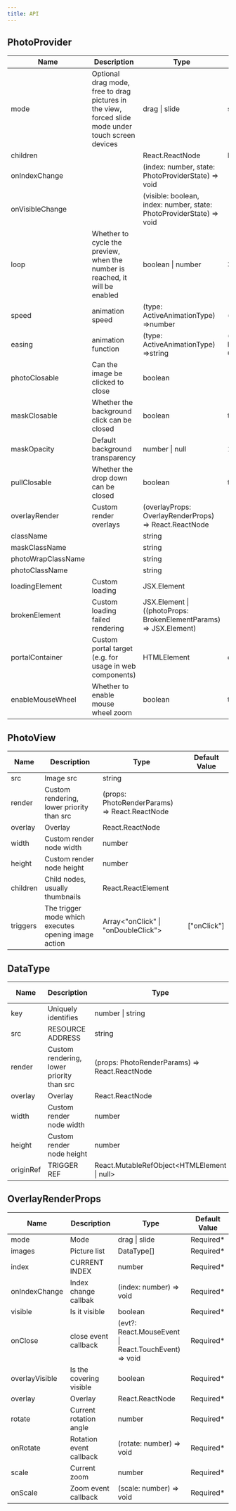 ```yaml
---
title: API
---
```


## PhotoProvider

| Name               | Description                                                                                         | Type                                                                       | Default Value                            |
| ------------------ | --------------------------------------------------------------------------------------------------- | -------------------------------------------------------------------------- | ---------------------------------------- |
| mode               | Optional drag mode, free to drag pictures in the view, forced slide mode under touch screen devices | drag \| slide                                                              | slide                                    |
| children           |                                                                                                     | React.ReactNode                                                            | Required\*                               |
| onIndexChange      |                                                                                                     | (index: number, state: PhotoProviderState) =&gt; void                      |
| onVisibleChange    |                                                                                                     | (visible: boolean, index: number, state: PhotoProviderState) =&gt; void    |
| loop               | Whether to cycle the preview, when the number is reached, it will be enabled                        | boolean \| number                                                          | 3                                        |
| speed              | animation speed                                                                                     | (type: ActiveAnimationType) =>number                                       | () => 400                                |
| easing             | animation function                                                                                  | (type: ActiveAnimationType) =>string                                       | () => 'cubic-bezier(0.25, 0.8, 0.25, 1)' |
| photoClosable      | Can the image be clicked to close                                                                   | boolean                                                                    |
| maskClosable       | Whether the background click can be closed                                                          | boolean                                                                    | true                                     |
| maskOpacity        | Default background transparency                                                                     | number \| null                                                             | 1                                        |
| pullClosable       | Whether the drop down can be closed                                                                 | boolean                                                                    | true                                     |  |
| overlayRender      | Custom render overlays                                                                              | \(overlayProps: OverlayRenderProps\) =&gt; React\.ReactNode                |
| className          |                                                                                                     | string                                                                     |
| maskClassName      |                                                                                                     | string                                                                     |
| photoWrapClassName |                                                                                                     | string                                                                     |
| photoClassName     |                                                                                                     | string                                                                     |
| loadingElement     | Custom loading                                                                                      | JSX\.Element                                                               |
| brokenElement      | Custom loading failed rendering                                                                     | JSX\.Element \| \(\(photoProps: BrokenElementParams\) =&gt; JSX\.Element\) |
| portalContainer    | Custom portal target (e.g. for usage in web components)                                             | HTMLElement                                                                | document.body                            |
| enableMouseWheel   | Whether to enable mouse wheel zoom                                                                  | boolean                                                                    | true                                     |

## PhotoView

| Name     | Description                                          | Type                                                | Default Value |
| -------- | ---------------------------------------------------- | --------------------------------------------------- | ------------- |
| src      | Image src                                            | string                                              |
| render   | Custom rendering, lower priority than src            | \(props: PhotoRenderParams\) =&gt; React\.ReactNode |
| overlay  | Overlay                                              | React\.ReactNode                                    |
| width    | Custom render node width                             | number                                              |
| height   | Custom render node height                            | number                                              |
| children | Child nodes, usually thumbnails                      | React\.ReactElement                                 |
| triggers | The trigger mode which executes opening image action | Array\<\"onClick\" \| \"onDoubleClick\"\>           | [\"onClick\"] |

## DataType

| Name      | Description                               | Type                                                | Default Value |
| --------- | ----------------------------------------- | --------------------------------------------------- | ------------- |
| key       | Uniquely identifies                       | number \| string                                    | Required\*    |
| src       | RESOURCE ADDRESS                          | string                                              |
| render    | Custom rendering, lower priority than src | \(props: PhotoRenderParams\) =&gt; React\.ReactNode |
| overlay   | Overlay                                   | React\.ReactNode                                    |
| width     | Custom render node width                  | number                                              |
| height    | Custom render node height                 | number                                              |
| originRef | TRIGGER REF                               | React\.MutableRefObject&lt;HTMLElement \| null&gt;  |

## OverlayRenderProps

| Name           | Description             | Type                                                        | Default Value |
| -------------- | ----------------------- | ----------------------------------------------------------- | ------------- |
| mode           | Mode                    | drag \| slide                                               | Required\*    |
| images         | Picture list            | DataType\[\]                                                | Required\*    |
| index          | CURRENT INDEX           | number                                                      | Required\*    |
| onIndexChange  | Index change callbak    | \(index: number\) =&gt; void                                | Required\*    |
| visible        | Is it visible           | boolean                                                     | Required\*    |
| onClose        | close event callback    | \(evt?: React\.MouseEvent \| React\.TouchEvent\) =&gt; void | Required\*    |
| overlayVisible | Is the covering visible | boolean                                                     | Required\*    |
| overlay        | Overlay                 | React\.ReactNode                                            | Required\*    |
| rotate         | Current rotation angle  | number                                                      | Required\*    |
| onRotate       | Rotation event callback | \(rotate: number\) =&gt; void                               | Required\*    |
| scale          | Current zoom            | number                                                      | Required\*    |
| onScale        | Zoom event callback     | \(scale: number\) =&gt; void                                | Required\*    |

